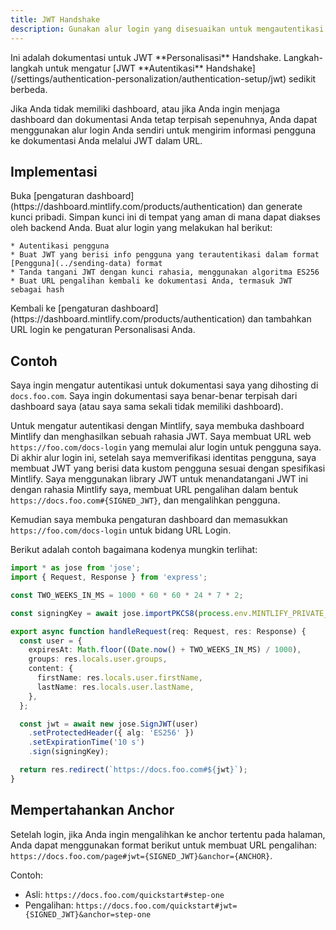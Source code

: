```yaml
---
title: JWT Handshake
description: Gunakan alur login yang disesuaikan untuk mengautentikasi pengguna
---
```


<Info>
  Ini adalah dokumentasi untuk JWT **Personalisasi** Handshake. Langkah-langkah untuk mengatur [JWT **Autentikasi** Handshake](/settings/authentication-personalization/authentication-setup/jwt) sedikit berbeda.
</Info>

Jika Anda tidak memiliki dashboard, atau jika Anda ingin menjaga dashboard dan dokumentasi Anda tetap terpisah sepenuhnya, Anda dapat menggunakan alur login Anda sendiri untuk mengirim informasi pengguna ke dokumentasi Anda melalui JWT dalam URL.

## Implementasi

<Steps>
  <Step title="Generate a private key">
    Buka [pengaturan dashboard](https://dashboard.mintlify.com/products/authentication) dan generate kunci pribadi. Simpan kunci ini di tempat yang aman di mana dapat diakses oleh backend Anda.
  </Step>

  <Step title="Create a login flow">
    Buat alur login yang melakukan hal berikut:

    * Autentikasi pengguna
    * Buat JWT yang berisi info pengguna yang terautentikasi dalam format [Pengguna](../sending-data) format
    * Tanda tangani JWT dengan kunci rahasia, menggunakan algoritma ES256
    * Buat URL pengalihan kembali ke dokumentasi Anda, termasuk JWT sebagai hash
  </Step>

  <Step title="Configure your Personalization settings">
    Kembali ke [pengaturan dashboard](https://dashboard.mintlify.com/products/authentication) dan tambahkan URL login ke pengaturan Personalisasi Anda.
  </Step>
</Steps>

## Contoh

Saya ingin mengatur autentikasi untuk dokumentasi saya yang dihosting di `docs.foo.com`. Saya ingin dokumentasi saya benar-benar terpisah dari dashboard saya (atau saya sama sekali tidak memiliki dashboard).

Untuk mengatur autentikasi dengan Mintlify, saya membuka dashboard Mintlify dan menghasilkan sebuah rahasia JWT. Saya membuat URL web `https://foo.com/docs-login` yang memulai alur login untuk pengguna saya. Di akhir alur login ini, setelah saya memverifikasi identitas pengguna, saya membuat JWT yang berisi data kustom pengguna sesuai dengan spesifikasi Mintlify. Saya menggunakan library JWT untuk menandatangani JWT ini dengan rahasia Mintlify saya, membuat URL pengalihan dalam bentuk `https://docs.foo.com#{SIGNED_JWT}`, dan mengalihkan pengguna.

Kemudian saya membuka pengaturan dashboard dan memasukkan `https://foo.com/docs-login` untuk bidang URL Login.

Berikut adalah contoh bagaimana kodenya mungkin terlihat:

```ts
import * as jose from 'jose';
import { Request, Response } from 'express';

const TWO_WEEKS_IN_MS = 1000 * 60 * 60 * 24 * 7 * 2;

const signingKey = await jose.importPKCS8(process.env.MINTLIFY_PRIVATE_KEY, 'ES256');

export async function handleRequest(req: Request, res: Response) {
  const user = {
    expiresAt: Math.floor((Date.now() + TWO_WEEKS_IN_MS) / 1000),
    groups: res.locals.user.groups,
    content: {
      firstName: res.locals.user.firstName,
      lastName: res.locals.user.lastName,
    },
  };

  const jwt = await new jose.SignJWT(user)
    .setProtectedHeader({ alg: 'ES256' })
    .setExpirationTime('10 s')
    .sign(signingKey);

  return res.redirect(`https://docs.foo.com#${jwt}`);
}

```

## Mempertahankan Anchor

Setelah login, jika Anda ingin mengalihkan ke anchor tertentu pada halaman, Anda dapat menggunakan format berikut untuk membuat URL pengalihan: `https://docs.foo.com/page#jwt={SIGNED_JWT}&anchor={ANCHOR}`.

Contoh:

* Asli: `https://docs.foo.com/quickstart#step-one`
* Pengalihan: `https://docs.foo.com/quickstart#jwt={SIGNED_JWT}&anchor=step-one`
